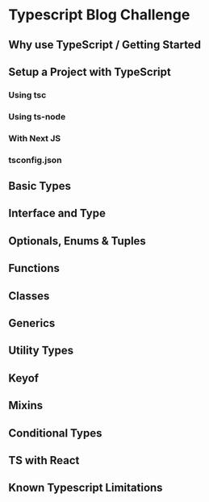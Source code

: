 # Typescript Blog Challenge

## Why use TypeScript / Getting Started

## Setup a Project with TypeScript

### Using tsc

### Using ts-node

### With Next JS

### tsconfig.json

## Basic Types

## Interface and Type

## Optionals, Enums & Tuples

## Functions

## Classes

## Generics

## Utility Types

## Keyof

## Mixins

## Conditional Types

## TS with React

## Known Typescript Limitations

